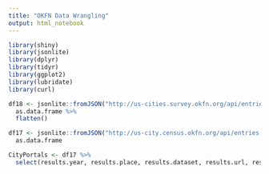 ```yaml
---
title: "OKFN Data Wrangling"
output: html_notebook
---
```


```r
library(shiny)
library(jsonlite)
library(dplyr)
library(tidyr)
library(ggplot2)
library(lubridate)
library(curl)
```

```r
df18 <- jsonlite::fromJSON("http://us-cities.survey.okfn.org/api/entries.json") %>% 
  as.data.frame %>% 
  flatten()
```

```r
df17 <- jsonlite::fromJSON("http://us-city.census.okfn.org/api/entries.json") %>% 
  as.data.frame 
```

```r
CityPortals <- df17 %>%
  select(results.year, results.place, results.dataset, results.url, results.format, results.publisher, results.score)
```

